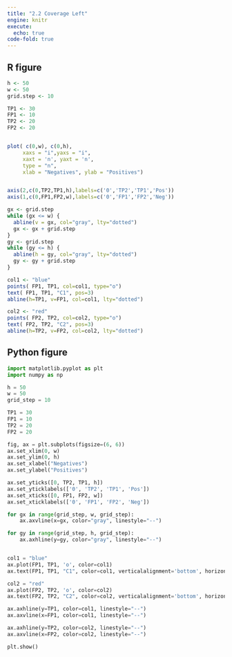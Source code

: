 ```yaml
---
title: "2.2 Coverage Left"
engine: knitr
execute: 
  echo: true
code-fold: true
---
```


## R figure

```r

h <- 50 
w <- 50 
grid.step <- 10

TP1 <- 30
FP1 <- 10
TP2 <- 20
FP2 <- 20


plot( c(0,w), c(0,h),  
     xaxs = "i",yaxs = "i",
     xaxt = 'n', yaxt = 'n',
     type = "n",
     xlab = "Negatives", ylab = "Positives")


axis(2,c(0,TP2,TP1,h),labels=c('0','TP2','TP1','Pos'))
axis(1,c(0,FP1,FP2,w),labels=c('0','FP1','FP2','Neg'))

gx <- grid.step
while (gx <= w) {
  abline(v = gx, col="gray", lty="dotted")
  gx <- gx + grid.step
}
gy <- grid.step
while (gy <= h) {
  abline(h = gy, col="gray", lty="dotted")
  gy <- gy + grid.step
}

col1 <- "blue"
points( FP1, TP1, col=col1, type="o")
text( FP1, TP1, "C1", pos=3)
abline(h=TP1, v=FP1, col=col1, lty="dotted")

col2 <- "red"
points( FP2, TP2, col=col2, type="o")
text( FP2, TP2, "C2", pos=3)
abline(h=TP2, v=FP2, col=col2, lty="dotted")
```

## Python figure 

```python

import matplotlib.pyplot as plt
import numpy as np

h = 50
w = 50
grid_step = 10

TP1 = 30
FP1 = 10
TP2 = 20
FP2 = 20

fig, ax = plt.subplots(figsize=(6, 6))
ax.set_xlim(0, w)
ax.set_ylim(0, h)
ax.set_xlabel("Negatives")
ax.set_ylabel("Positives")

ax.set_yticks([0, TP2, TP1, h])
ax.set_yticklabels(['0', 'TP2', 'TP1', 'Pos'])
ax.set_xticks([0, FP1, FP2, w])
ax.set_xticklabels(['0', 'FP1', 'FP2', 'Neg'])

for gx in range(grid_step, w, grid_step):
    ax.axvline(x=gx, color="gray", linestyle="--")

for gy in range(grid_step, h, grid_step):
    ax.axhline(y=gy, color="gray", linestyle="--")


col1 = "blue"
ax.plot(FP1, TP1, 'o', color=col1)
ax.text(FP1, TP1, "C1", color=col1, verticalalignment='bottom', horizontalalignment='center')

col2 = "red"
ax.plot(FP2, TP2, 'o', color=col2)
ax.text(FP2, TP2, "C2", color=col2, verticalalignment='bottom', horizontalalignment='center')

ax.axhline(y=TP1, color=col1, linestyle="--")
ax.axvline(x=FP1, color=col1, linestyle="--")

ax.axhline(y=TP2, color=col2, linestyle="--")
ax.axvline(x=FP2, color=col2, linestyle="--")

plt.show()


```
